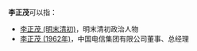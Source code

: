 '''李正茂'''可以指：
* [[李正茂_(明末清初)|李正茂 (明末清初)]]，明末清初政治人物
* [[李正茂_(1962年)|李正茂 (1962年)]]，中国电信集团有限公司董事、总经理

{{disambig|cat=三字李姓人名消歧義|zheng}}